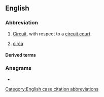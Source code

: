 {{also|Appendix:Variations of "cir"}}
==English==

===Abbreviation===
{{rfc-header|Abbreviation}}
{{head|en|abbreviation}}

# {{lb|en|law}} [[circuit|Circuit]], with respect to a [[circuit court]].
# [[circa]]

====Derived terms====
{{der3|en|1st Cir.
|2d Cir.
|3d Cir.
|4th Cir.
|5th Cir.
|6th Cir.
|7th Cir.
|8th Cir.
|9th Cir.
|10th Cir.
|11th Cir.
|D.C. Cir.
|Fed. Cir.}}

===Anagrams===
* {{anagrams|en|a=cir|-ric|ICR|IRC|RCI|RIC|Ric}}

[[Category:English case citation abbreviations]]